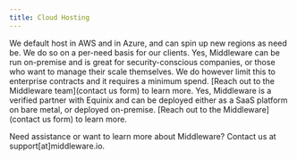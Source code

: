 ```yaml
---
title: Cloud Hosting
---
```


<Accordion title="What cloud is Middleware hosted in?">
We default host in AWS and in Azure, and can spin up new regions as need be. We do so on a per-need basis for our clients.
</Accordion>

<Accordion title="Can Middleware be run on-premise?">
Yes, Middleware can be run on-premise and is great for security-conscious companies, or those who want to manage their scale themselves. We do however limit this to enterprise contracts and it requires a minimum spend. [Reach out to the Middleware team](contact us form) to learn more.
</Accordion>


<Accordion title="Can Middleware run on Equinix Bare Metal?">
Yes, Middleware is a verified partner with Equinix and can be deployed either as a SaaS platform on bare metal, or deployed on-premise. [Reach out to the Middleware](contact us form) to learn more.
</Accordion>

<Note>Need assistance or want to learn more about Middleware? Contact us at support[at]middleware.io. </Note>